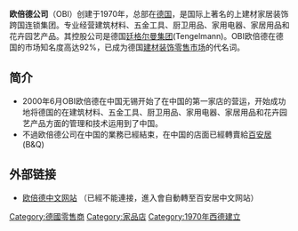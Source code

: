 {{Redirect|OBI}}
'''欧倍德公司'''（OBI）创建于1970年，总部在[[德国|德国]]，是国际上著名的上建材家居装饰跨国连锁集团。专业经营建筑材料、五金工具、厨卫用品、家用电器、家居用品和花卉园艺产品。其控股公司是德国[[廷格尔曼集团|廷格尔曼集团]](Tengelmann)。OBI欧倍德在德国的市场知名度高达92%，已成为德国[[建材市场|建材装饰零售市场]]的代名词。

== 简介 ==

* 2000年6月OBI欧倍德在中国无锡开始了在中国的第一家店的营运，开始成功地将德国的在建筑材料、五金工具、厨卫用品、家用电器、家居用品和花卉园艺产品方面的管理和技术运用到了中国。
* 不過欧倍德公司在中国的業務已經結束，在中国的店面已經轉賣給[[百安居|百安居]](B&Q)
== 外部链接 ==

* [http://www.obi.com.cn/ 欧倍德中文网站] {{Wayback|url=http://www.obi.com.cn/ |date=20030422012533 }}（已經不能連接，進入會自動轉至百安居中文网站）

[[Category:德國零售商|Category:德國零售商]]
[[Category:家品店|Category:家品店]]
[[Category:1970年西德建立|Category:1970年西德建立]]